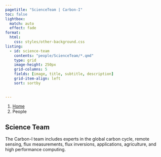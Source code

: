 ```yaml
---
pagetitle: "ScienceTeam | Carbon-I"
toc: false
lightbox:
  match: auto
  effect: fade
format:
  html:
    css: styles/other-background.css
listing:
  - id: science-team
    contents: "people/ScienceTeam/*.qmd"
    type: grid
    image-height: 250px
    grid-columns: 5
    fields: [image, title, subtitle, description]
    grid-item-align: left
    sort: sortby
 
  
---
```




```{=html}
<nav aria-label="breadcrumb">
  <ol class="breadcrumb">
    <li class="breadcrumb-item"><a href="index.html">Home</a></li>
    <li class="breadcrumb-item active" aria-current="page">People</li>
  </ol>
</nav>
```


## Science Team

::: {.callout-note}
The Carbon-I team includes experts in the global carbon cycle, remote sensing, flux measurements, flux inversions, applications, agriculture, and high performance computing.
:::


:::{#science-team}
:::


